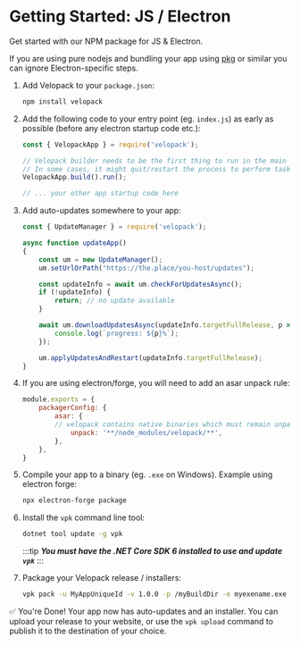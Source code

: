 # Getting Started: JS / Electron

<AppliesTo all />
Get started with our NPM package for JS & Electron.

If you are using pure nodejs and bundling your app using [pkg](https://github.com/vercel/pkg) or similar you can ignore Electron-specific steps.

1. Add Velopack to your `package.json`:
   ```txt
   npm install velopack
   ```

2. Add the following code to your entry point (eg. `index.js`) as early as possible (before any electron startup code etc.):

   ```js
   const { VelopackApp } = require('velopack');

   // Velopack builder needs to be the first thing to run in the main process.
   // In some cases, it might quit/restart the process to perform tasks.
   VelopackApp.build().run();

   // ... your other app startup code here
   ```

3. Add auto-updates somewhere to your app:

   ```js
   const { UpdateManager } = require('velopack');

   async function updateApp()
   {
       const um = new UpdateManager();
       um.setUrlOrPath("https://the.place/you-host/updates");

       const updateInfo = await um.checkForUpdatesAsync();
       if (!updateInfo) {
           return; // no update available
       }

       await um.downloadUpdatesAsync(updateInfo.targetFullRelease, p => {
           console.log(`progress: ${p}%`);
       });

       um.applyUpdatesAndRestart(updateInfo.targetFullRelease);
   }
   ```

4. If you are using electron/forge, you will need to add an asar unpack rule:
   ```js
   module.exports = {
       packagerConfig: {
           asar: {
           // velopack contains native binaries which must remain unpacked
               unpack: '**/node_modules/velopack/**',
           },
       },
   }
   ```

5. Compile your app to a binary (eg. `.exe` on Windows). Example using electron forge:
   ```sh
   npx electron-forge package
   ```

6. Install the `vpk` command line tool:
   ```sh
   dotnet tool update -g vpk
   ```
   :::tip
   **_You must have the .NET Core SDK 6 installed to use and update `vpk`_**
   :::

7. Package your Velopack release / installers:
   ```sh
   vpk pack -u MyAppUniqueId -v 1.0.0 -p /myBuildDir -e myexename.exe
   ```

✅ You're Done! Your app now has auto-updates and an installer.
You can upload your release to your website, or use the `vpk upload` command to publish it to the destination of your choice.
